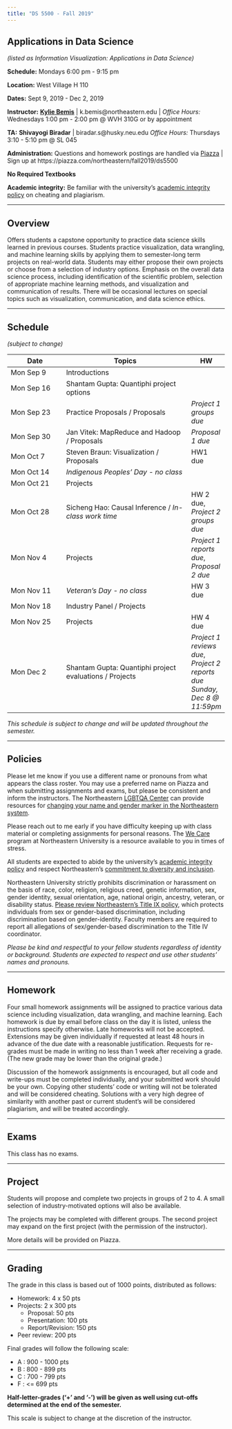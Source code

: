 ```yaml
---
title: "DS 5500 - Fall 2019"
---
```


## Applications in Data Science

*(listed as Information Visualization: Applications in Data Science)*

**Schedule:** Mondays 6:00 pm - 9:15 pm

**Location:** West Village H 110

**Dates:** Sept 9, 2019 - Dec 2, 2019

**Instructor:** [**Kylie Bemis**](http://www.ccis.northeastern.edu/people/kylie-ariel-bemis/) |
k.bemis@northeastern.edu | 
*Office Hours:* Wednesdays 1:00 pm - 2:00 pm @ WVH 310G or by appointment

**TA:** **Shivayogi Biradar** |
biradar.s@husky.neu.edu
*Office Hours:* Thursdays 3:10 - 5:10 pm @ SL 045

**Administration:** Questions and homework postings are handled via [Piazza](https://piazza.com/northeastern/fall2019/ds5500/home) | Sign up at https://piazza.com/northeastern/fall2019/ds5500

**No Required Textbooks**

**Academic integrity:** Be familiar with the university's [academic integrity policy](http://www.northeastern.edu/osccr/academic-integrity-policy/) on cheating and plagiarism.

***

## Overview

Offers students a capstone opportunity to practice data science skills learned in previous courses. Students practice visualization, data wrangling, and machine learning skills by applying them to semester-long term projects on real-world data. Students may either propose their own projects or choose from a selection of industry options. Emphasis on the overall data science process, including identification of the scientific problem, selection of appropriate machine learning methods, and visualization and communication of results. There will be occasional lectures on special topics such as visualization, communication, and data science ethics.

***

## Schedule
*(subject to change)*

Date 		| Topics 					| HW
------------|---------------------------|-----
Mon Sep 9 | Introductions |  
Mon Sep 16 | Shantam Gupta: Quantiphi project options |  
Mon Sep 23 | Practice Proposals / Proposals | *Project 1 groups due*
Mon Sep 30 | Jan Vitek: MapReduce and Hadoop / Proposals | *Proposal 1 due*
Mon Oct 7 | Steven Braun: Visualization / Proposals | HW1 due
Mon Oct 14 | *Indigenous Peoples' Day - no class* | 
Mon Oct 21 | Projects | 
Mon Oct 28 | Sicheng Hao: Causal Inference / *In-class work time* | HW 2 due, *Project 2 groups due*
Mon Nov 4 | Projects | *Project 1 reports due*, *Proposal 2 due*
Mon Nov 11 | *Veteran's Day - no class* | HW 3 due
Mon Nov 18 | Industry Panel / Projects | 
Mon Nov 25 | Projects | HW 4 due
Mon Dec 2 | Shantam Gupta: Quantiphi project evaluations / Projects | *Project 1 reviews due*, *Project 2 reports due Sunday, Dec 8 @ 11:59pm*

*This schedule is subject to change and will be updated throughout the semester.*

***

## Policies

Please let me know if you use a different name or pronouns from what appears the class roster. You may use a preferred name on Piazza and when submitting assignments and exams, but please be consistent and inform the instructors. The Northeastern [LGBTQA Center](https://studentlife.northeastern.edu/lgbtqa/) can provide resources for [changing your name and gender marker in the Northeastern system](https://www.northeastern.edu/ouec/training-and-education/gender-identity-personal-pronouns-syllabus-guidance/).

Please reach out to me early if you have difficulty keeping up with class material or completing assignments for personal reasons. The [We Care](https://studentlife.northeastern.edu/we-care/) program at Northeastern University is a resource available to you in times of stress.

All students are expected to abide by the university's [academic integrity policy](http://www.northeastern.edu/osccr/academic-integrity-policy/) and respect Northeastern's [commitment to diversity and inclusion](https://www.northeastern.edu/academic-plan/strategic-themes/diversity-and-inclusion/).

Northeastern University strictly prohibits discrimination or harassment on the basis of race, color, religion, religious creed, genetic information, sex, gender identity, sexual orientation, age, national origin, ancestry, veteran, or disability status. [Please review Northeastern's Title IX policy](https://www.northeastern.edu/ouec/), which protects individuals from sex or gender-based discrimination, including discrimination based on gender-identity. Faculty members are required to report all allegations of sex/gender-based discrimination to the Title IV coordinator.

*Please be kind and respectful to your fellow students regardless of identity or background. Students are expected to respect and use other students' names and pronouns.*

***

## Homework

Four small homework assignments will be assigned to practice various data science including visualization, data wrangling, and machine learning. Each homework is due by email before class on the day it is listed, unless the instructions specify otherwise. Late homeworks will not be accepted. Extensions may be given individually if requested at least 48 hours in advance of the due date with a reasonable justification. Requests for re-grades must be made in writing no less than 1 week after receiving a grade. (The new grade may be lower than the original grade.)

Discussion of the homework assignments is encouraged, but all code and write-ups must be completed individually, and your submitted work should be your own. Copying other students' code or writing will not be tolerated and will be considered cheating. Solutions with a very high degree of similarity with another past or current student's will be considered plagiarism, and will be treated accordingly.

***

## Exams

This class has no exams.

***

## Project

Students will propose and complete two projects in groups of 2 to 4. A small selection of industry-motivated options will also be available.

The projects may be completed with different groups. The second project may expand on the first project (with the permission of the instructor).

More details will be provided on Piazza.

***

## Grading

The grade in this class is based out of 1000 points, distributed as follows:

- Homework: 4 x 50 pts
- Projects: 2 x 300 pts
	- Proposal: 50 pts
	- Presentation: 100 pts
	- Report/Revision: 150 pts
- Peer review: 200 pts

Final grades will follow the following scale:

- A : 900 - 1000 pts
- B : 800 - 899 pts
- C : 700 - 799 pts
- F : <= 699 pts

**Half-letter-grades ('+' and '-') will be given as well using cut-offs determined at the end of the semester.**

This scale is subject to change at the discretion of the instructor.

